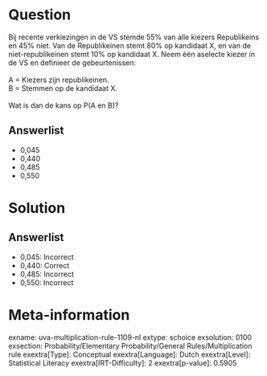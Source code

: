 Question
========

Bij recente verkiezingen in de VS stemde 55% van alle kiezers
Republikeins en 45% niet. Van de Republikeinen stemt 80% op kandidaat X,
en van de niet-republikeinen stemt 10% op kandidaat X. Neem één aselecte
kiezer in de VS en definieer de gebeurtenissen:\
\
A = Kiezers zijn republikeinen.\
B = Stemmen op de kandidaat X.\
\
Wat is dan de kans op P(A en B)?\

Answerlist
----------

* 0,045
* 0,440
* 0,485
* 0,550

Solution
========

Answerlist
----------

* 0,045: Incorrect
* 0,440: Correct
* 0,485: Incorrect
* 0,550: Incorrect

Meta-information
================
exname: uva-multiplication-rule-1109-nl
extype: schoice
exsolution: 0100
exsection: Probability/Elementary Probability/General Rules/Multiplication rule
exextra[Type]: Conceptual
exextra[Language]: Dutch
exextra[Level]: Statistical Literacy
exextra[IRT-Difficulty]: 2
exextra[p-value]: 0.5905
